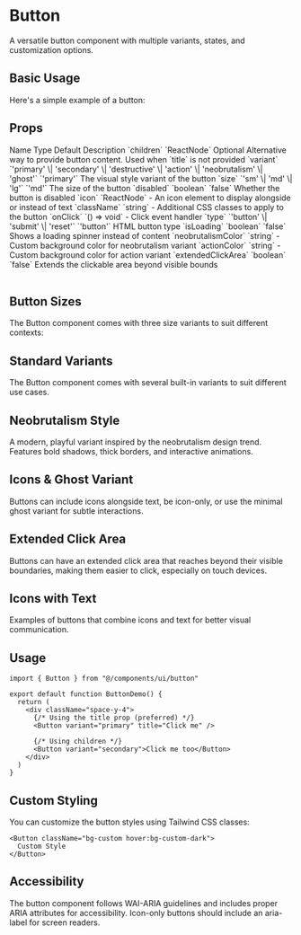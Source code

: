# Button

A versatile button component with multiple variants, states, and customization options.

## Basic Usage

Here's a simple example of a button:

<ComponentTabs name="button-basic" />

<InstallationInstructions componentName="button" />

## Props

<Table>
  <TableHeader>
    <TableRow>
      <TableHead>Name</TableHead>
      <TableHead>Type</TableHead>
      <TableHead>Default</TableHead>
      <TableHead>Description</TableHead>
    </TableRow>
  </TableHeader>
  <TableBody>
    <TableRow>
      <TableCell>`children`</TableCell>
      <TableCell>`ReactNode`</TableCell>
      <TableCell>Optional</TableCell>
      <TableCell>Alternative way to provide button content. Used when `title` is not provided</TableCell>
    </TableRow>
    <TableRow>
      <TableCell>`variant`</TableCell>
      <TableCell>`'primary' \| 'secondary' \| 'destructive' \| 'action' \| 'neobrutalism' \| 'ghost'`</TableCell>
      <TableCell>`'primary'`</TableCell>
      <TableCell>The visual style variant of the button</TableCell>
    </TableRow>
    <TableRow>
      <TableCell>`size`</TableCell>
      <TableCell>`'sm' \| 'md' \| 'lg'`</TableCell>
      <TableCell>`'md'`</TableCell>
      <TableCell>The size of the button</TableCell>
    </TableRow>
    <TableRow>
      <TableCell>`disabled`</TableCell>
      <TableCell>`boolean`</TableCell>
      <TableCell>`false`</TableCell>
      <TableCell>Whether the button is disabled</TableCell>
    </TableRow>
    <TableRow>
      <TableCell>`icon`</TableCell>
      <TableCell>`ReactNode`</TableCell>
      <TableCell>-</TableCell>
      <TableCell>An icon element to display alongside or instead of text</TableCell>
    </TableRow>
    <TableRow>
      <TableCell>`className`</TableCell>
      <TableCell>`string`</TableCell>
      <TableCell>-</TableCell>
      <TableCell>Additional CSS classes to apply to the button</TableCell>
    </TableRow>
    <TableRow>
      <TableCell>`onClick`</TableCell>
      <TableCell>`() => void`</TableCell>
      <TableCell>-</TableCell>
      <TableCell>Click event handler</TableCell>
    </TableRow>
    <TableRow>
      <TableCell>`type`</TableCell>
      <TableCell>`'button' \| 'submit' \| 'reset'`</TableCell>
      <TableCell>`'button'`</TableCell>
      <TableCell>HTML button type</TableCell>
    </TableRow>
    <TableRow>
      <TableCell>`isLoading`</TableCell>
      <TableCell>`boolean`</TableCell>
      <TableCell>`false`</TableCell>
      <TableCell>Shows a loading spinner instead of content</TableCell>
    </TableRow>
    <TableRow>
      <TableCell>`neobrutalismColor`</TableCell>
      <TableCell>`string`</TableCell>
      <TableCell>-</TableCell>
      <TableCell>Custom background color for neobrutalism variant</TableCell>
    </TableRow>
    <TableRow>
      <TableCell>`actionColor`</TableCell>
      <TableCell>`string`</TableCell>
      <TableCell>-</TableCell>
      <TableCell>Custom background color for action variant</TableCell>
    </TableRow>
    <TableRow>
      <TableCell>`extendedClickArea`</TableCell>
      <TableCell>`boolean`</TableCell>
      <TableCell>`false`</TableCell>
      <TableCell>Extends the clickable area beyond visible bounds</TableCell>
    </TableRow>
  </TableBody>
</Table>

## Button Sizes

The Button component comes with three size variants to suit different contexts:

<ComponentTabs name="button-sizes" />

## Standard Variants

The Button component comes with several built-in variants to suit different use cases.

<ComponentTabs name="button-variants" />

## Neobrutalism Style

A modern, playful variant inspired by the neobrutalism design trend. Features bold shadows, thick borders, and interactive animations.

<ComponentTabs name="button-neobrutalism" />

## Icons & Ghost Variant

Buttons can include icons alongside text, be icon-only, or use the minimal ghost variant for subtle interactions.

<ComponentTabs name="button-icon-only" />

## Extended Click Area

Buttons can have an extended click area that reaches beyond their visible boundaries, making them easier to click, especially on touch devices.

<ComponentTabs name="button-extended-click" />

## Icons with Text

Examples of buttons that combine icons and text for better visual communication.

<ComponentTabs name="button-icons" />

## Usage

```tsx
import { Button } from "@/components/ui/button"

export default function ButtonDemo() {
  return (
    <div className="space-y-4">
      {/* Using the title prop (preferred) */}
      <Button variant="primary" title="Click me" />
      
      {/* Using children */}
      <Button variant="secondary">Click me too</Button>
    </div>
  )
}
```

## Custom Styling

You can customize the button styles using Tailwind CSS classes:

```tsx
<Button className="bg-custom hover:bg-custom-dark">
  Custom Style
</Button>
```

## Accessibility

The button component follows WAI-ARIA guidelines and includes proper ARIA attributes for accessibility. Icon-only buttons should include an aria-label for screen readers. 